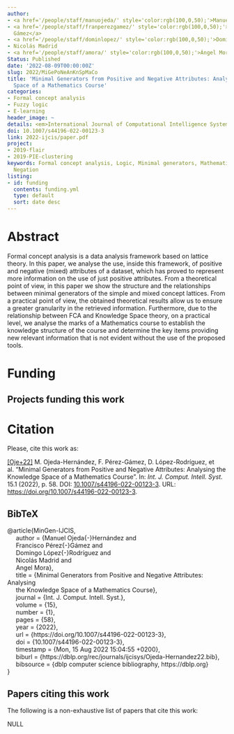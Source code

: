 ```yaml
---
author:
- <a href='/people/staff/manuojeda/' style='color:rgb(100,0,50);'>Manuel Ojeda Hernández</a>
- <a href='/people/staff/franperezgamez/' style='color:rgb(100,0,50);'>Francisco Pérez
  Gámez</a>
- <a href='/people/staff/dominlopez/' style='color:rgb(100,0,50);'>Domingo López Rodríguez</a>
- Nicolás Madrid
- <a href='/people/staff/amora/' style='color:rgb(100,0,50);'>Ángel Mora</a>
Status: Published
date: '2022-08-09T00:00:00Z'
slug: 2022/MiGePoNeAnKnSpMaCo
title: 'Minimal Generators from Positive and Negative Attributes: Analysing the Knowledge
  Space of a Mathematics Course'
categories:
- Formal concept analysis
- Fuzzy logic
- E-learning
header_image: ~
details: <em>International Journal of Computational Intelligence Systems</em>, 15:58
doi: 10.1007/s44196-022-00123-3
link: 2022-ijcis/paper.pdf
project:
- 2019-flair
- 2019-PIE-clustering
keywords: Formal concept analysis, Logic, Minimal generators, Mathematics education,
  Negation
listing:
- id: funding
  contents: funding.yml
  type: default
  sort: date desc
---
```



# Abstract


Formal concept analysis is a data analysis framework based on lattice theory. In this paper, we analyse the use, inside this framework, of positive and negative (mixed) attributes of a dataset, which has proved to represent more information on the use of just positive attributes. From a theoretical point of view, in this paper we show the structure and the relationships between minimal generators of  the simple and mixed concept lattices. From a practical point of view, the obtained theoretical results allow us to ensure a greater granularity in the retrieved information. Furthermore, due to the relationship between FCA and Knowledge Space theory, on a practical level, we analyse the marks of a Mathematics course to establish the knowledge structure of the course and determine the key items providing new relevant information that is not evident without the use of the proposed tools.





# Funding
::: {.callout-note appearance='minimal' collapse=false}
## Projects funding this work

:::{#funding}
:::
:::









# Citation
Please, cite this work as:


<a name=bib-MinGen-IJCIS></a>[[Oje+22]](#cite-MinGen-IJCIS) M. Ojeda-Hernández, F. Pérez-Gámez, D. López-Rodríguez, et al. “Minimal Generators from Positive and Negative Attributes: Analysing the Knowledge Space of a Mathematics Course”. In: _Int. J. Comput. Intell. Syst._ 15.1 (2022), p. 58. DOI: [10.1007/s44196-022-00123-3](https://doi.org/10.1007%2Fs44196-022-00123-3). URL: [https://doi.org/10.1007/s44196-022-00123-3](https://doi.org/10.1007/s44196-022-00123-3).

::: {.callout-note appearance="minimal" collapse=true}

## BibTeX

@article{MinGen-IJCIS,<br>&nbsp;&nbsp;&nbsp;&nbsp;  author    = {Manuel Ojeda{-}Hernández and<br>&nbsp;&nbsp;&nbsp;&nbsp;               Francisco Pérez{-}Gámez and<br>&nbsp;&nbsp;&nbsp;&nbsp;               Domingo López{-}Rodríguez and<br>&nbsp;&nbsp;&nbsp;&nbsp;               Nicolás Madrid and<br>&nbsp;&nbsp;&nbsp;&nbsp;               Angel Mora},<br>&nbsp;&nbsp;&nbsp;&nbsp;  title     = {Minimal Generators from Positive and Negative Attributes: Analysing<br>&nbsp;&nbsp;&nbsp;&nbsp;               the Knowledge Space of a Mathematics Course},<br>&nbsp;&nbsp;&nbsp;&nbsp;  journal   = {Int. J. Comput. Intell. Syst.},<br>&nbsp;&nbsp;&nbsp;&nbsp;  volume    = {15},<br>&nbsp;&nbsp;&nbsp;&nbsp;  number    = {1},<br>&nbsp;&nbsp;&nbsp;&nbsp;  pages     = {58},<br>&nbsp;&nbsp;&nbsp;&nbsp;  year      = {2022},<br>&nbsp;&nbsp;&nbsp;&nbsp;  url       = {https://doi.org/10.1007/s44196-022-00123-3},<br>&nbsp;&nbsp;&nbsp;&nbsp;  doi       = {10.1007/s44196-022-00123-3},<br>&nbsp;&nbsp;&nbsp;&nbsp;  timestamp = {Mon, 15 Aug 2022 15:04:55 +0200},<br>&nbsp;&nbsp;&nbsp;&nbsp;  biburl    = {https://dblp.org/rec/journals/ijcisys/Ojeda-Hernandez22.bib},<br>&nbsp;&nbsp;&nbsp;&nbsp;  bibsource = {dblp computer science bibliography, https://dblp.org}<br>}

:::






## Papers citing this work

The following is a non-exhaustive list of papers that cite this work:


NULL


